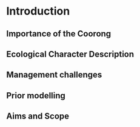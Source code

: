 # Introduction {-}

## Importance of the Coorong {-}

## Ecological Character Description {-}
	
## Management challenges {-}
	
## Prior modelling {-}

## Aims and Scope {-}